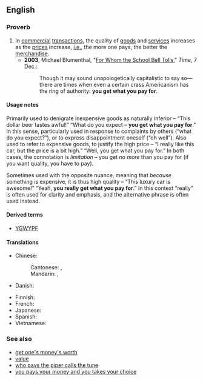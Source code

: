 ==English==

===Proverb===
{{head|en|proverb}}

# In [[commercial]] [[transaction]]s, the quality of [[goods]] and [[services]] increases as the [[price]]s increase, [[i.e.]], the more one pays, the better the [[merchandise]].
#* '''2003''', Michael Blumenthal, "[http://www.time.com/time/magazine/article/0,9171,557024,00.html For Whom the School Bell Tolls]," ''Time'', 7 Dec.:
#*: Though it may sound unapologetically capitalistic to say so—there are times when even a certain crass Americanism has the ring of authority: '''you get what you pay for'''.

====Usage notes====
Primarily used to denigrate inexpensive goods as naturally inferior – “This dollar beer tastes awful!” “What do you expect – '''you get what you pay for'''.” In this sense, particularly used in response to complaints by others (“what do you expect?”), or to express disappointment oneself (“oh well”). Also used to refer to expensive goods, to justify the high price – “I really like this car, but the price is a bit high.” “Well, you get what you pay for.” In both cases, the connotation is ''limitation'' – you get ''no more'' than you pay for (if you want quality, you have to pay).

Sometimes used with the opposite nuance, meaning that ''because'' something is expensive, it is thus high quality – “This luxury car is awesome!” “Yeah, '''you really get what you pay for'''.” In this context “really” is often used for clarity and emphasis, and the alternative phrase {{m|en|get one's money's worth}} is often used instead.

====Derived terms====
* [[YGWYPF]]

====Translations====
{{trans-top|quality of goods increases as the prices increases}}
* Chinese:
*: Cantonese: {{t|cmn|一分錢，一分貨|sc=Hani}}, {{t|cmn|一分钱，一分货|tr=jat1 fan1 cin4, jat1 fan1 fo3|sc=Hani}}
*: Mandarin: {{t|cmn|一分錢，一分貨|sc=Hani}}, {{t|cmn|一分钱，一分货|tr=yī fēn qián, yī fēn huò|sc=Hani}}
* Danish: {{t|da|du får, hvad du betaler for}}
{{trans-mid}}
* Finnish: {{t|fi|sitä saat, mitä tilaat}}
* French: {{t+|fr|en avoir pour son argent}}
* Japanese: {{t+|ja|安物買いの銭失い|tr=やすものがいのぜにうしない, yasumonogai no zeni ushinai|sc=Jpan}}
* Spanish: {{t|es|nadie da duros a pesetas}}
* Vietnamese: {{t|vi|tiền nào của nấy}}
{{trans-bottom}}

===See also===
* [[get one's money's worth]]
* [[value]]
* [[who pays the piper calls the tune]]
* [[you pays your money and you takes your choice]]